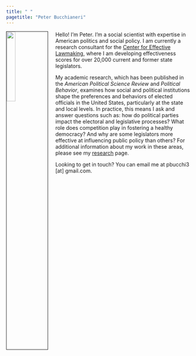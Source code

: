 ```yaml
---
title: " "
pagetitle: "Peter Bucchianeri"
---
```


<!-- Useful Tutorial: http://www.emilyzabor.com/tutorials/rmarkdown_websites_tutorial.html#types_of_websites -->

<div style="margin-top:15px">
  <div>
  <img src="images/peter.jpg" style="width:22%; border:1px solid; margin-right: 20px" align="left">
  </div>
  <div>
  
  Hello! I'm Peter. I'm a social scientist with expertise in American politics and social policy. I am currently a research consultant for the [Center for Effective Lawmaking](https://thelawmakers.org/), where I am developing effectiveness scores for over 20,000 current and former state legislators. 
  
  My academic research, which has been published in the *American Political Science Review* and *Political Behavior*, examines how social and political institutions shape the preferences and behaviors of elected officials in the United States, particularly at the state and local levels. In practice, this means I ask and answer questions such as: how do political parties impact the electoral and legislative processes? What role does competition play in fostering a healthy democracy? And why are some legislators more effective at influencing public policy than others? For additional information about my work in these areas, please see my [research](research.html) page. 
  
  Looking to get in touch? You can email me at pbucchi3 [at] gmail.com.

  </div>
</div>

